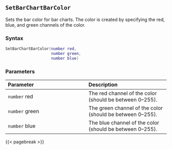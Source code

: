 ## `SetBarChartBarColor`

Sets the bar color for bar charts. The color is created by specifying the red, blue, and green channels of the color.

### Syntax {-}

``` .lua
SetBarChartBarColor(number red,
                    number green,
                    number blue)
```

### Parameters {-}

**Parameter** | **Description**
| :-- | :-- |
`number` red | The red channel of the color (should be between 0--255).
`number` green | The green channel of the color (should be between 0--255).
`number` blue | The blue channel of the color (should be between 0--255).

{{< pagebreak >}}
